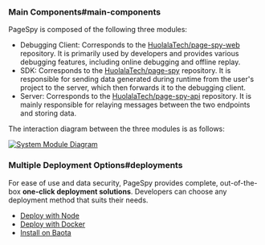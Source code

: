 
### Main Components#main-components

PageSpy is composed of the following three modules:

- Debugging Client: Corresponds to the [HuolalaTech/page-spy-web](https://github.com/HuolalaTech/page-spy-web) repository. It is primarily used by developers and provides various debugging features, including online debugging and offline replay.
- SDK: Corresponds to the [HuolalaTech/page-spy](https://github.com/HuolalaTech/page-spy) repository. It is responsible for sending data generated during runtime from the user's project to the server, which then forwards it to the debugging client.
- Server: Corresponds to the [HuolalaTech/page-spy-api](https://github.com/HuolalaTech/page-spy-api) repository. It is mainly responsible for relaying messages between the two endpoints and storing data.

The interaction diagram between the three modules is as follows:

<a href={moduleImg} target="_blank">
  <img alt="System Module Diagram" src={moduleImg} />
</a>

### Multiple Deployment Options#deployments

For ease of use and data security, PageSpy provides complete, out-of-the-box **one-click deployment solutions**. Developers can choose any deployment method that suits their needs.

- [Deploy with Node](./deploy-with-node)
- [Deploy with Docker](./deploy-with-docker)
- [Install on Baota](./deploy-with-baota)
